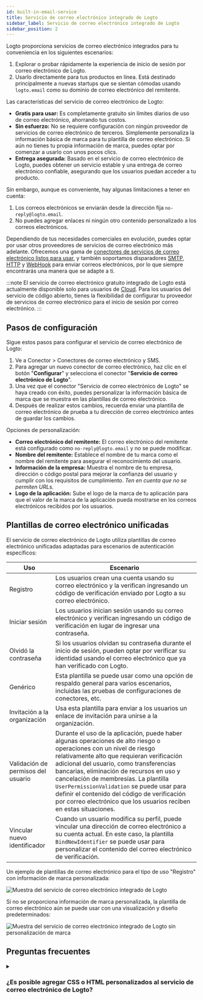 ```yaml
---
id: built-in-email-service
title: Servicio de correo electrónico integrado de Logto
sidebar_label: Servicio de correo electrónico integrado de Logto
sidebar_position: 2
---
```


Logto proporciona servicios de correo electrónico integrados para tu conveniencia en los siguientes escenarios:

1. Explorar o probar rápidamente la experiencia de inicio de sesión por correo electrónico de Logto.
2. Usarlo directamente para tus productos en línea. Está destinado principalmente a nuevas startups que se sientan cómodas usando `logto.email` como su dominio de correo electrónico del remitente.

Las características del servicio de correo electrónico de Logto:

- **Gratis para usar:** Es completamente gratuito sin límites diarios de uso de correo electrónico, ahorrando tus costos.
- **Sin esfuerzo:** No se requiere configuración con ningún proveedor de servicios de correo electrónico de terceros. Simplemente personaliza la información básica de marca para tu plantilla de correo electrónico. Si aún no tienes tu propia información de marca, puedes optar por comenzar a usarlo con unos pocos clics.
- **Entrega asegurada:** Basado en el servicio de correo electrónico de Logto, puedes obtener un servicio estable y una entrega de correo electrónico confiable, asegurando que los usuarios puedan acceder a tu producto.

Sin embargo, aunque es conveniente, hay algunas limitaciones a tener en cuenta:

1. Los correos electrónicos se enviarán desde la dirección fija `no-reply@logto.email`.
2. No puedes agregar enlaces ni ningún otro contenido personalizado a los correos electrónicos.

Dependiendo de tus necesidades comerciales en evolución, puedes optar por usar otros proveedores de servicios de correo electrónico más adelante. Ofrecemos una gama de [conectores de servicios de correo electrónico listos para usar](/connectors/email-connectors#popular-email-providers), y también soportamos disparadores [SMTP](/integrations/smtp), [HTTP](/integrations/http-email) y [WebHook](/developers/webhooks) para enviar correos electrónicos, por lo que siempre encontrarás una manera que se adapte a ti.

:::note
El servicio de correo electrónico gratuito integrado de Logto está actualmente disponible solo para usuarios de [Cloud](https://cloud.logto.io/). Para los usuarios del servicio de código abierto, tienes la flexibilidad de configurar tu proveedor de servicios de correo electrónico para el inicio de sesión por correo electrónico.
:::

## Pasos de configuración

Sigue estos pasos para configurar el servicio de correo electrónico de Logto:

1. Ve a <CloudLink to="/connectors/passwordless">Conector > Conectores de correo electrónico y SMS</CloudLink>.
2. Para agregar un nuevo conector de correo electrónico, haz clic en el botón "**Configurar**" y selecciona el conector "**Servicio de correo electrónico de Logto**".
3. Una vez que el conector "Servicio de correo electrónico de Logto" se haya creado con éxito, puedes personalizar la información básica de marca que se muestra en las plantillas de correo electrónico.
4. Después de realizar estos cambios, recuerda enviar una plantilla de correo electrónico de prueba a tu dirección de correo electrónico antes de guardar los cambios.

Opciones de personalización:

- **Correo electrónico del remitente:** El correo electrónico del remitente está configurado como `no-reply@logto.email` y no se puede modificar.
- **Nombre del remitente:** Establece el nombre de tu marca como el nombre del remitente para asegurar el reconocimiento del usuario.
- **Información de la empresa:** Muestra el nombre de tu empresa, dirección o código postal para mejorar la confianza del usuario y cumplir con los requisitos de cumplimiento. _Ten en cuenta que no se permiten URLs._
- **Logo de la aplicación:** Sube el logo de la marca de tu aplicación para que el valor de la marca de la aplicación pueda mostrarse en los correos electrónicos recibidos por los usuarios.

## Plantillas de correo electrónico unificadas

El servicio de correo electrónico de Logto utiliza plantillas de correo electrónico unificadas adaptadas para escenarios de autenticación específicos:

| Uso                                | Escenario                                                                                                                                                                                                                                                                                                                                                                                                                                                             |
| ---------------------------------- | --------------------------------------------------------------------------------------------------------------------------------------------------------------------------------------------------------------------------------------------------------------------------------------------------------------------------------------------------------------------------------------------------------------------------------------------------------------------- |
| Registro                           | Los usuarios crean una cuenta usando su correo electrónico y la verifican ingresando un código de verificación enviado por Logto a su correo electrónico.                                                                                                                                                                                                                                                                                                             |
| Iniciar sesión                     | Los usuarios inician sesión usando su correo electrónico y verifican ingresando un código de verificación en lugar de ingresar una contraseña.                                                                                                                                                                                                                                                                                                                        |
| Olvidó la contraseña               | Si los usuarios olvidan su contraseña durante el inicio de sesión, pueden optar por verificar su identidad usando el correo electrónico que ya han verificado con Logto.                                                                                                                                                                                                                                                                                              |
| Genérico                           | Esta plantilla se puede usar como una opción de respaldo general para varios escenarios, incluidas las pruebas de configuraciones de conectores, etc.                                                                                                                                                                                                                                                                                                                 |
| Invitación a la organización       | Usa esta plantilla para enviar a los usuarios un enlace de invitación para unirse a la organización.                                                                                                                                                                                                                                                                                                                                                                  |
| Validación de permisos del usuario | Durante el uso de la aplicación, puede haber algunas operaciones de alto riesgo o operaciones con un nivel de riesgo relativamente alto que requieran verificación adicional del usuario, como transferencias bancarias, eliminación de recursos en uso y cancelación de membresías. La plantilla `UserPermissionValidation` se puede usar para definir el contenido del código de verificación por correo electrónico que los usuarios reciben en estas situaciones. |
| Vincular nuevo identificador       | Cuando un usuario modifica su perfil, puede vincular una dirección de correo electrónico a su cuenta actual. En este caso, la plantilla `BindNewIdentifier` se puede usar para personalizar el contenido del correo electrónico de verificación.                                                                                                                                                                                                                      |

Un ejemplo de plantillas de correo electrónico para el tipo de uso "Registro" con información de marca personalizada:

![Muestra del servicio de correo electrónico integrado de Logto](../assets/logto-email-service-template-sample.png)

Si no se proporciona información de marca personalizada, la plantilla de correo electrónico aún se puede usar con una visualización y diseño predeterminados:

![Muestra del servicio de correo electrónico integrado de Logto sin personalización de marca](../assets/logto-email-service-template-sample-without-branding.png)

## Preguntas frecuentes

<details>
<summary>

### ¿Es posible agregar CSS o HTML personalizados al servicio de correo electrónico de Logto?

</summary>

El servicio de correo electrónico integrado de Logto no admite CSS o HTML personalizados. Solo puedes modificar elementos genéricos de marca. Esta restricción está en su lugar para mantener la estabilidad del servicio de correo electrónico integrado, ya que todos los inquilinos comparten la misma dirección IP y dirección del remitente. Para más detalles, consulta "[Factores para mejorar la entrega de correos electrónicos](https://blog.logto.io/verification-email-delivery#factors-to-improve-email-delivery)".

Para personalizar las plantillas de correo electrónico, recomendamos usar otro conector de correo electrónico, como AWS Direct Mail, SendGrid, Mailgun, Postmark o SMTP.

</details>

